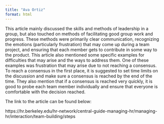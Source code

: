 ```yaml
---
title: "Ava Ortiz"
format: html
---
```


This article mainly discussed the skills and methods of leadership in a group, but also touched on methods of facilitating good group work and progress. These methods were primarily clear communication, recognizing the emotions (particularly frustration) that may come up during a team project, and ensuring that each member gets to contribute in some way to the product. This article also mentioned some specific examples for difficulties that may arise and the ways to address them. One of these examples was frustration that may arise due to not reaching a consensus. To reach a consensus in the first place, it is suggested to set time limits on the discussion and make sure a consensus is reached by the end of the time. They also mention that if a consensus is reached very quickly, it is good to probe each team member individually and ensure that everyone is comfortable with the decision reached. 


The link to the article can be found below:

https://hr.berkeley.edu/hr-network/central-guide-managing-hr/managing-hr/interaction/team-building/steps
